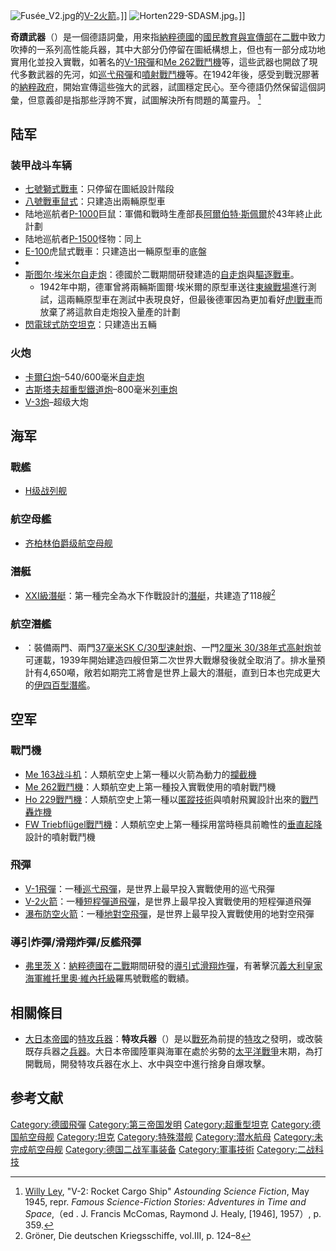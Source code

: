 [[File:Fusée_V2.jpg|thumbnail]]的[[V-2火箭|V-2火箭]]。]]
[[File:Horten229-SDASM.jpg|thumb]]。]]

'''奇蹟武器'''（{{lang-de|'''''Wunderwaffe'''''}}）是一個德語詞彙，用來指[[納粹德國|納粹德國]]的[[國民教育與宣傳部|國民教育與宣傳部]]在[[二戰|二戰]]中致力吹捧的一系列高性能兵器，其中大部分仍停留在圖紙構想上，但也有一部分成功地實用化並投入實戰，如著名的[[V-1飛彈|V-1飛彈]]和[[Me_262戰鬥機|Me 262戰鬥機]]等，這些武器也開啟了現代多數武器的先河，如[[巡弋飛彈|巡弋飛彈]]和[[噴射機|噴射戰鬥機]]等。在1942年後，感受到戰況膠著的[[納粹政府|納粹政府]]，開始宣傳這些強大的武器，試圖穩定民心。至今德語仍然保留這個詞彙，但意義卻是指那些浮誇不實，試圖解決所有問題的萬靈丹。 <ref>[[Willy_Ley|Willy Ley]], "V-2: Rocket Cargo Ship" ''Astounding Science Fiction'', May 1945, repr. ''Famous Science-Fiction Stories: Adventures in Time and Space'',（ed . J. Francis McComas, Raymond J. Healy, [1946], 1957）, p. 359.</ref>

== 陆军 ==
=== 装甲战斗车辆 ===
* [[七號獅式戰車|七號獅式戰車]]：只停留在圖紙設計階段
* [[八號戰車鼠式|八號戰車鼠式]]：只建造出兩輛原型車
* 陆地巡航者[[P-1000超級坦克|P-1000]]巨鼠：軍備和戰時生產部長[[阿爾伯特·斯佩爾|阿爾伯特·斯佩爾]]於43年終止此計劃
* 陆地巡航者[[P-1500怪物坦克|P-1500]]怪物：同上
* [[E-100|E-100]]虎鼠式戰車：只建造出一輛原型車的底盤
* {{le|球形戰車|Kugelpanzer}}
* [[斯图尔·埃米尔自走炮|斯图尔·埃米尔自走炮]]：德國於二戰期間研發建造的[[自走炮|自走炮]]與[[驅逐戰車|驅逐戰車]]。
** 1942年中期，德軍曾將兩輛斯圖爾·埃米爾的原型車送往[[蘇德戰爭|東線戰場]]進行測試，這兩輛原型車在測試中表現良好，但最後德軍因為更加看好[[虎I戰車|虎I戰車]]而放棄了將這款自走炮投入量產的計劃
* [[閃電球式防空坦克|閃電球式防空坦克]]：只建造出五輛

=== 火炮 ===
* [[卡爾臼炮|卡爾臼炮]]–540/600毫米[[自走炮|自走炮]]
* [[古斯塔夫超重型鐵道炮|古斯塔夫超重型鐵道炮]]–800毫米[[列車炮|列車炮]]
* [[V-3炮|V-3炮]]–超级大炮

== 海军 ==
===戰艦===
* [[H级战列舰|H级战列舰]]
===航空母艦===
* [[齐柏林伯爵级航空母舰|齐柏林伯爵级航空母舰]]
===潛艇===
*[[XXI級潛艇|XXI級潛艇]]：第一種完全為水下作戰設計的[[潛艇|潛艇]]，共建造了118艘<ref name=Groener128>Gröner, Die deutschen Kriegsschiffe, vol.III, p. 124–8</ref>

===航空潛艦===
*{{Link-de|XI級潛艦|U-Boot-Klasse XI}}：裝備兩門{{tsl|en|12.7 cm SK C/34 naval gun|127毫米SK C/34艦炮}}、兩門[[37毫米SK_C/30型速射炮|37毫米SK C/30型速射炮]]、一門[[2厘米_30/38年式高射炮|2厘米 30/38年式高射炮]]並可運載{{tsl|en|Arado_Ar_231|AR 231水上飛機}}，1939年開始建造四艘但第二次世界大戰爆發後就全取消了。排水量預計有4,650噸，敞若如期完工將會是世界上最大的潛艇，直到日本也完成更大的[[伊四百型潛艦|伊四百型潛艦]]。

== 空军 ==
===戰鬥機===
* [[Me_163战斗机|Me 163战斗机]]：人類航空史上第一種以火箭為動力的[[攔截機|攔截機]]
* [[Me_262戰鬥機|Me 262戰鬥機]]：人類航空史上第一種投入實戰使用的噴射戰鬥機
* [[Ho_229戰鬥機|Ho 229戰鬥機]]：人類航空史上第一種以[[低可偵測性技術|匿蹤技術]]與噴射飛翼設計出來的[[戰鬥轟炸機|戰鬥轟炸機]]
* [[FW_Triebflügel戰鬥機|FW Triebflügel戰鬥機]]：人類航空史上第一種採用當時極具前瞻性的[[垂直起降|垂直起降]]設計的噴射戰鬥機

===飛彈===
*[[V-1飛彈|V-1飛彈]]：一種[[巡弋飛彈|巡弋飛彈]]，是世界上最早投入實戰使用的巡弋飛彈
*[[V-2火箭|V-2火箭]]：一種[[短程彈道飛彈|短程彈道飛彈]]，是世界上最早投入實戰使用的短程彈道飛彈
*[[瀑布防空火箭|瀑布防空火箭]]：一種[[地對空飛彈|地對空飛彈]]，是世界上最早投入實戰使用的地對空飛彈

===導引炸彈/滑翔炸彈/反艦飛彈===
*[[弗里茨_X|弗里茨 X]]：[[納粹德國|納粹德國]]在[[二戰|二戰]]期間研發的[[導引炸彈|導引式]][[滑翔炸彈|滑翔炸彈]]，有著擊沉[[義大利皇家海軍|義大利皇家海軍]][[维托里奥·维内托级战列舰|維托里奧·維內托級]]羅馬號戰艦的戰績。

==相關條目==
*[[大日本帝國|大日本帝國]]的[[特攻兵器|特攻兵器]]：'''特攻兵器'''（{{lang|ja|とっこうへいき}}）是以[[萬歲衝鋒|戰死]]為前提的[[特別攻擊隊|特攻]]之發明，或改裝既存兵器之[[兵器|兵器]]。大日本帝國陸軍與海軍在處於劣勢的[[太平洋戰爭|太平洋戰爭]]末期，為打開戰局，開發特攻兵器在水上、水中與空中進行捨身自爆攻擊。

== 参考文献 ==
{{Reflist}}

{{V武器}}
[[Category:德國飛彈|Category:德國飛彈]]
[[Category:第三帝国发明|Category:第三帝国发明]]
[[Category:超重型坦克|Category:超重型坦克]]
[[Category:德国航空母舰|Category:德国航空母舰]]
[[Category:坦克|Category:坦克]]
[[Category:特殊潜舰|Category:特殊潜舰]]
[[Category:潜水航母|Category:潜水航母]]
[[Category:未完成航空母舰|Category:未完成航空母舰]]
[[Category:德国二战军事装备|Category:德国二战军事装备]]
[[Category:軍事技術|Category:軍事技術]]
[[Category:二战科技|Category:二战科技]]